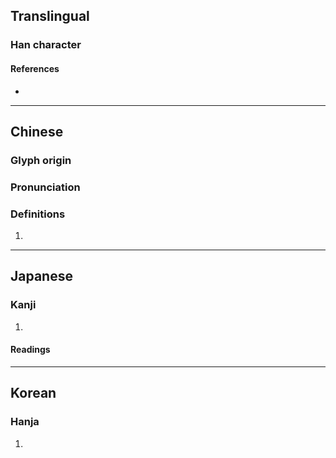 {{character info/new}}
==Translingual==

===Han character===
{{Han char|rn=9|rad=人|as=08|sn=10|four=29289|canj=OFF|ids=⿰亻炎}}

====References====
* {{Han ref|kx=0107.280|dkj=00768|dj=0229.080|hdz=10184.010|uh=5013|ud=20499|bh=D0CB|bd=53451}}

----

==Chinese==
{{zh-forms}}

===Glyph origin===
{{Han etym}}

===Pronunciation===
{{zh-pron
|m=tán
|c=taam4
|mc=y
|oc=y
|cat=
}}

===Definitions===
{{zh-hanzi}}

# {{rfdef|zh}}

----

==Japanese==

===Kanji===
{{ja-kanji|grade=|rs=人08}}

# {{defn|lang=ja|sort=人08}}

====Readings====
{{ja-readings|on=[[たん]] (tan), [[だん]] (dan)|kun=[[やすい]] (yasui), [[しずか]] (shizuka)}}

----

==Korean==

===Hanja===
{{ko-hanja|hangeul=담}}

# {{defn|lang=ko|sort=人08}}